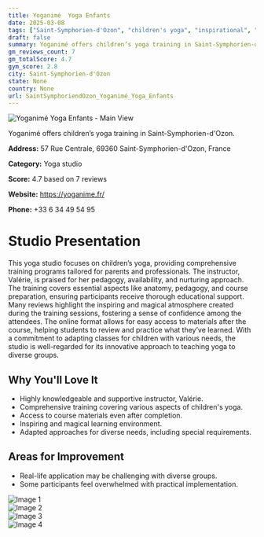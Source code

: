 ```yaml
---
title: Yoganimé  Yoga Enfants
date: 2025-03-08
tags: ["Saint-Symphorien-d'Ozon", "children's yoga", "inspirational", "child-friendly", "Saint-Symphorien-d'Ozon"]  
draft: false
summary: Yoganimé offers children’s yoga training in Saint-Symphorien-d'Ozon.
gm_reviews_count: 7
gm_totalScore: 4.7
gym_score: 2.8
city: Saint-Symphorien-d'Ozon
state: None
country: None
url: SaintSymphoriendOzon_Yoganimé_Yoga_Enfants
---
```


<div className="aspect-[16/9] relative my-8">
  <img 
    src="https://lh5.googleusercontent.com/p/AF1QipPeR-d-BmaSKUIPaNKmPXS7j6P63dzF_kWCx8nH=w1920-h1080-k-no"
    alt="Yoganimé  Yoga Enfants - Main View"
    className="object-cover absolute inset-0 w-full h-full rounded-lg"
  />
</div>

Yoganimé offers children’s yoga training in Saint-Symphorien-d'Ozon.

**Address:** 57 Rue Centrale, 69360 Saint-Symphorien-d'Ozon, France

**Category:** Yoga studio

**Score:** 4.7 based on 7 reviews

**Website:** https://yoganime.fr/

**Phone:** +33 6 34 49 54 95

# Studio Presentation

This yoga studio focuses on children’s yoga, providing comprehensive training programs tailored for parents and professionals. The instructor, Valérie, is praised for her pedagogy, availability, and nurturing approach. The training covers essential aspects like anatomy, pedagogy, and course preparation, ensuring participants receive thorough educational support. Many reviews highlight the inspiring and magical atmosphere created during the training sessions, fostering a sense of confidence among the attendees. The online format allows for easy access to materials after the course, helping students to review and practice what they’ve learned. With a commitment to adapting classes for children with various needs, the studio is well-regarded for its innovative approach to teaching yoga to diverse groups.

## Why You'll Love It

- Highly knowledgeable and supportive instructor, Valérie.
- Comprehensive training covering various aspects of children's yoga.
- Access to course materials even after completion.
- Inspiring and magical learning environment.
- Adapted approaches for diverse needs, including special requirements.

## Areas for Improvement

- Real-life application may be challenging with diverse groups.
- Some participants feel overwhelmed with practical implementation.

<div className="grid grid-cols-1 xl:grid-cols-2 gap-4 my-8">
<div className="aspect-[4/3] relative"><img src="https://lh5.googleusercontent.com/p/AF1QipN8Snrfk0zAhMYZksSDJbX45olo3aOYXWsSsWlv=w1920-h1080-k-no" alt="Image 1" className="object-cover absolute inset-0 w-full h-full rounded-lg" /></div>
<div className="aspect-[4/3] relative"><img src="https://lh5.googleusercontent.com/p/AF1QipP-vwpYJpbCqxBcH6meR0VzGf350q1-3H0Pg2iW=w1920-h1080-k-no" alt="Image 2" className="object-cover absolute inset-0 w-full h-full rounded-lg" /></div>
<div className="aspect-[4/3] relative"><img src="https://lh5.googleusercontent.com/p/AF1QipNx6I2t63fVwJ-n23dQIuvtU6joXRbW3-z7WilI=w1920-h1080-k-no" alt="Image 3" className="object-cover absolute inset-0 w-full h-full rounded-lg" /></div>
<div className="aspect-[4/3] relative"><img src="https://lh5.googleusercontent.com/p/AF1QipNNZM8ARAbRCdDbH04lRb9o6dVPZY_OIK-PaiRT=w1920-h1080-k-no" alt="Image 4" className="object-cover absolute inset-0 w-full h-full rounded-lg" /></div>
</div>